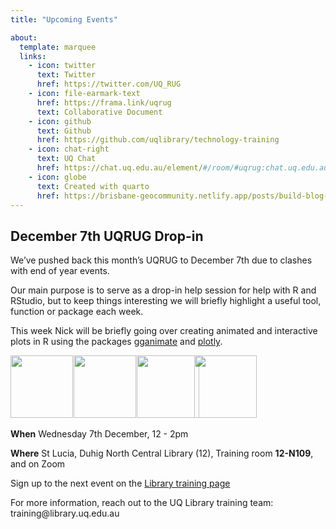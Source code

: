 ```yaml
---
title: "Upcoming Events"

about:
  template: marquee
  links:
    - icon: twitter
      text: Twitter
      href: https://twitter.com/UQ_RUG
    - icon: file-earmark-text
      href: https://frama.link/uqrug
      text: Collaborative Document
    - icon: github
      text: Github
      href: https://github.com/uqlibrary/technology-training
    - icon: chat-right
      text: UQ Chat
      href: https://chat.uq.edu.au/element/#/room/#uqrug:chat.uq.edu.au
    - icon: globe
      text: Created with quarto
      href: https://brisbane-geocommunity.netlify.app/posts/build-blog-w-quarto/
---
```


## December 7th UQRUG Drop-in

We've pushed back this month's UQRUG to December 7th due to clashes with end of year events.

Our main purpose is to serve as a drop-in help session for help with R and RStudio, but to keep things interesting we will briefly highlight a useful tool, function or package each week.

This week Nick will be briefly going over creating animated and interactive plots in R using the packages [gganimate](https://gganimate.com/) and [plotly](https://plotly.com/r/animations/).

<p float="left">

<img src="https://uqrug.netlify.app/uqrug.png" height="100" style="margin-right:-0.2em;"/> <img src="https://community.rstudio.com/uploads/default/original/3X/4/4/44b540951af86190ea817a3333ba114e335aed35.jpeg" height="100" style="margin-right:-0.2em;"/> <img src="https://gganimate.com/reference/figures/logo.png" height="100" style="margin-right:-0.89em;"/> <img src="https://raw.githubusercontent.com/plotly/plotly.R/master/man/figures/plotly.png" height="100"/>

</p>

**When** Wednesday 7th December, 12 - 2pm

**Where** St Lucia, Duhig North Central Library (12), Training room **12-N109**, and on Zoom

Sign up to the next event on the [Library training page](https://web.library.uq.edu.au/library-services/training#keyword=UQRUG)

For more information, reach out to the UQ Library training team: training\@library.uq.edu.au
